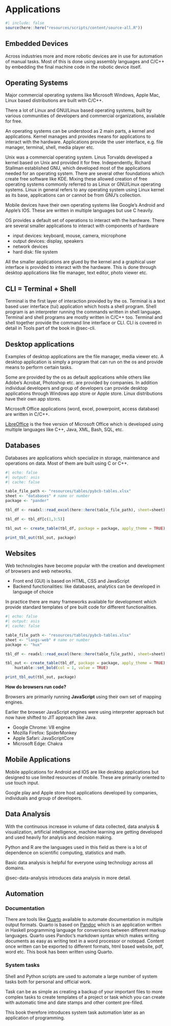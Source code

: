 # Applications

```r
#| include: false
source(here::here("resources/scripts/content/source-all.R"))
```

## Embedded Devices

Across industries more and more robotic devices are in use for automation of manual tasks. Most of this is done using assembly languages and C/C++ by embedding the final machine code in the robotic device itself.

## Operating Systems

Major commercial operating systems like Microsoft Windows, Apple Mac, Linux based distributions are built with C/C++.

There a lot of Linux and GNU/Linux based operating systems, built by various communities of developers and commercial organizations, available for free.

An operating systems can be understood as 2 main parts, a kernel and applications. Kernel manages and provides means for applications to interact with the hardware. Applications provide the user interface, e.g. file manager, terminal, shell, media player etc.

Unix was a commercial operating system. Linus Torvalds developed a kernel based on Unix and provided it for free. Independently, Richard Stallman established GNU, which developed most of the applications needed for an operating system. There are several other foundations which create free software like KDE. Mixing these allowed creation of free operating systems commonly referred to as Linux or GNU/Linux operating systems. Linux in general refers to any operating system using Linux kernel as its base, applications can or cannot be from GNU's collection.

Mobile devices have their own operating systems like Google's Android and Apple's IOS. These are written in multiple languages but use C heavily.

OS provides a default set of operations to interact with the hardware. There are several smaller applications to interact with components of hardware

- input devices: keyboard, mouse, camera, microphone
- output devices: display, speakers
- network devices
- hard disk: file system

All the smaller applications are glued by the kernel and a graphical user interface is provided to interact with the hardware. This is done through desktop applications like file manager, text editor, photo viewer etc.

## CLI = Terminal + Shell

Terminal is the first layer of interaction provided by the os. Terminal is a text based user interface (tui) application which hosts a shell program. Shell program is an interpreter running the commands written in shell language. Terminal and shell programs are mostly written in C/C++ too. Terminal and shell together provide the command line interface or CLI. CLI is covered in detail in Tools part of the book in @sec-cli.

## Desktop applications

Examples of desktop applications are the file manager, media viewer etc. A desktop application is simply a program that can run on the os and provide means to perform certain tasks.

Some are provided by the os as default applications while others like Adobe's Acrobat, Photoshop etc. are provided by companies. In addition individual developers and group of developers can provide desktop applications through Windows app store or Apple store. Linux distributions have their own app stores.

Microsoft Office applications (word, excel, powerpoint, access database) are written in C/C++.

[LibreOffice](https://www.libreoffice.org/discover/libreoffice/) is the free version of Microsoft Office which is developed using multiple languages like C++, Java, XML, Bash, SQL, etc.

## Databases

Databases are applications which specialize in storage, maintenance and operations on data. Most of them are built using C or C++.

```r
#| echo: false
#| output: asis
#| cache: false

table_file_path <- "resources/tables/pybcb-tables.xlsx"
sheet <- "databases" # name or number
package <- "pander"

tbl_df <- readxl::read_excel(here::here(table_file_path), sheet=sheet)

tbl_df <- tbl_df[c(1,3:5)]

tbl_out <- create_table(tbl_df, package = package, apply_theme = TRUE)

print_tbl_out(tbl_out, package)
```

## Websites

Web technologies have become popular with the creation and development of browsers and web networks.

- Front end (GUI) is based on HTML, CSS and JavaScript
- Backend functionalities: like databases, analytics can be developed in language of choice

In practice there are many frameworks available for development which provide standard templates of pre built code for different functionalities.

```r
#| echo: false
#| output: asis
#| cache: false

table_file_path <- "resources/tables/pybcb-tables.xlsx"
sheet <- "langs-web" # name or number
package <- "hux"

tbl_df <- readxl::read_excel(here::here(table_file_path), sheet=sheet)

tbl_out <- create_table(tbl_df, package = package, apply_theme = TRUE) |>
    huxtable::set_bold(col = 1, value = TRUE)

print_tbl_out(tbl_out, package)
```

**How do browsers run code?**

Browsers are primarily running **JavaScript** using their own set of mapping engines.

Earlier the browser JavaScript engines were using interpreter approach but now have shifted to JIT approach like Java.

- Google Chrome: V8 engine
- Mozilla Firefox: SpiderMonkey
- Apple Safari: JavaScriptCore
- Microsoft Edge: Chakra


## Mobile Applications

Mobile applications for Android and IOS are like desktop applications but designed to use limited resources of mobile. These are primarily oriented to use touch input.

Google play and Apple store host applications developed by companies, individuals and group of developers.

## Data Analysis

With the continuous increase in volume of data collected, data analysis & visualization, artificial intelligence, machine learning are getting developed and used heavily for analysis and decision making.

Python and R are the languages used in this field as there is a lot of dependence on scientific computing, statistics and math.

Basic data analysis is helpful for everyone using technology across all domains.

@sec-data-analysis introduces data analysis in more detail.

## Automation

### Documentation

There are tools like [Quarto](https://quarto.org/) available to automate documentation in multiple output formats. Quarto is based on [Pandoc](https://pandoc.org/) which is an application written in Haskell programming language for conversions between different markup languages. Quarto uses Pandoc's markdown syntax which makes writing documents as easy as writing text in a word processor or notepad. Content once written can be exported to different formats, html based website, pdf, word etc. This book has been written using Quarto.

### System tasks

Shell and Python scripts are used to automate a large number of system tasks both for personal and official work.

Task can be as simple as creating a backup of your important files to more complex tasks to create templates of a project or task which you can create with automatic time and date stamps and other content pre-filled.

This book therefore introduces system task automation later as an application of programming.
